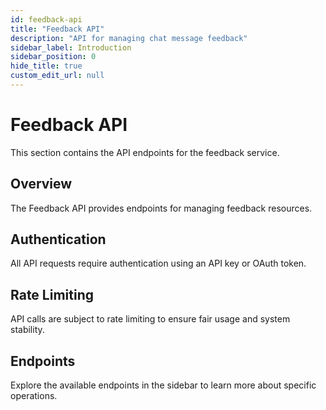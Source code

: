 ```yaml
---
id: feedback-api
title: "Feedback API"
description: "API for managing chat message feedback"
sidebar_label: Introduction
sidebar_position: 0
hide_title: true
custom_edit_url: null
---
```


# Feedback API

This section contains the API endpoints for the feedback service.

## Overview

The Feedback API provides endpoints for managing feedback resources.

## Authentication

All API requests require authentication using an API key or OAuth token.

## Rate Limiting

API calls are subject to rate limiting to ensure fair usage and system stability.

## Endpoints

Explore the available endpoints in the sidebar to learn more about specific operations.


      